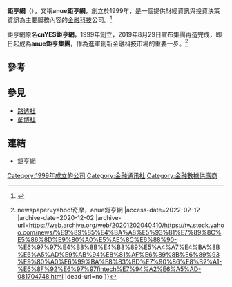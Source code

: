 '''鉅亨網'''（{{lang-en|anue}}），又稱'''anue鉅亨網'''，創立於1999年，是一個提供財經資訊與投資決策資訊為主要服務內容的[[金融科技|金融科技]]公司。<ref>{{cite news|url=https://www.inside.com.tw/article/13993-anue-cnyes|title=anue 鉅亨網再造為金融科技品牌，發表跟單 App 「投資老司機」|newspaper=硬塞的網路趨勢觀察|date=2018-08-29|accessdate=2020-05-04|archive-date=2020-12-05|archive-url=https://web.archive.org/web/20201205025506/https://www.inside.com.tw/article/13993-anue-cnyes|dead-url=no}}</ref>

鉅亨網原名'''cnYES鉅亨網'''，1999年創立，2019年8月29日宣布集團再造完成，即日起成為'''anue鉅亨集團'''，作為進軍創新金融科技市場的重要一步。<ref>{{Cite web |url=https://tw.stock.yahoo.com/news/%E9%89%85%E4%BA%A8%E5%93%81%E7%89%8C%E5%86%8D%E9%80%A0%E5%AE%8C%E6%88%90-%E6%97%97%E4%B8%8B%E4%B8%89%E5%A4%A7%E4%BA%8B%E6%A5%AD%E9%AB%94%E8%81%AF%E6%89%8B%E6%89%93%E9%80%A0%E6%99%BA%E8%83%BD%E7%90%86%E8%B2%A1-%E6%8F%92%E6%97%97fintech%E7%94%A2%E6%A5%AD-081704748.html |title=鉅亨品牌再造完成-旗下三大事業體聯手打造智能理財-插旗fintech產業。 {{!}}newspaper=yahoo!奇摩，anue鉅亨網 |access-date=2022-02-12 |archive-date=2020-12-02 |archive-url=https://web.archive.org/web/20201202040410/https://tw.stock.yahoo.com/news/%E9%89%85%E4%BA%A8%E5%93%81%E7%89%8C%E5%86%8D%E9%80%A0%E5%AE%8C%E6%88%90-%E6%97%97%E4%B8%8B%E4%B8%89%E5%A4%A7%E4%BA%8B%E6%A5%AD%E9%AB%94%E8%81%AF%E6%89%8B%E6%89%93%E9%80%A0%E6%99%BA%E8%83%BD%E7%90%86%E8%B2%A1-%E6%8F%92%E6%97%97fintech%E7%94%A2%E6%A5%AD-081704748.html |dead-url=no }}</ref>

== 參考 ==
{{Reflist|}}

== 參見 ==
* [[路透社|路透社]]
* [[彭博社|彭博社]]

== 連結 ==
*[https://www.cnyes.com/ 鉅亨網] {{Wayback|url=https://www.cnyes.com/ |date=20210520085827 }}

[[Category:1999年成立的公司|Category:1999年成立的公司]]
[[Category:金融通讯社|Category:金融通讯社]]
[[Category:金融數據供應商|Category:金融數據供應商]]